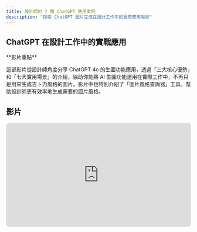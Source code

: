 ```yaml
---
title: 設計師的 7 種 ChatGPT 應用案例
description: "探索 ChatGPT 圖片生成在設計工作中的實際應用場景"
---
```


## ChatGPT 在設計工作中的實戰應用

<Note>
**影片重點**

這部影片從設計師角度分享 ChatGPT 4o 的生圖功能應用，透過「三大核心優勢」和「七大實用場景」的介紹，協助你能將 AI 生圖功能運用在實際工作中，不再只是用來生成吉卜力風格的圖片。影片中也特別介紹了「圖片風格查詢器」工具，幫助設計師更有效率地生成需要的圖片風格。
</Note>

## 影片

<div style="position: relative; padding-bottom: 56.25%; height: 0; overflow: hidden; border-radius: 8px;">
  <iframe
    src="https://www.youtube.com/embed/OyNYe2agu7o"
    title="設計師的 7 種 ChatGPT 應用案例"
    frameborder="0"
    allow="accelerometer; autoplay; clipboard-write; encrypted-media; gyroscope; picture-in-picture; web-share"
    allowfullscreen
    style="position: absolute; top: 0; left: 0; width: 100%; height: 100%;"
  />
</div>

作為設計師，ChatGPT 不只是好玩的玩具，更是能實際提升工作效率的強大工具。以下是 7 個最常見且實用的應用場景。

## 🔖 重點：七個使用情境介紹

<CardGroup cols={2}>
  <Card title="情境一：讓素材更符合需求" icon="magic-wand-sparkles">
    根據具體需求調整和優化素材
  </Card>
  <Card title="情境二：生成裝飾用素材" icon="sparkles">
    快速產出裝飾性設計元素
  </Card>
  <Card title="情境三：漫畫與插圖" icon="book-open">
    創作各種風格的插圖和漫畫
  </Card>
  <Card title="情境四：延伸圖庫素材" icon="expand">
    擴展和變化現有圖庫素材
  </Card>
  <Card title="情境五：生成 YouTube 封面" icon="youtube">
    快速製作影片封面圖
  </Card>
  <Card title="情境六：IP 衍生應用" icon="copyright">
    品牌 IP 的延伸設計應用
  </Card>
  <Card title="情境七：搭配 AI 工具做動畫" icon="film">
    結合其他 AI 工具製作動畫
  </Card>
</CardGroup>

## 情境一：讓素材更符合需求

### 使用場景

當你找到的素材不完全符合專案需求時，可以用 ChatGPT 來調整和優化。

### 實際案例

**需求**：需要一張符合品牌調性的產品情境圖

```
原始素材：一張普通的咖啡杯照片
需求：要符合品牌「溫暖、自然、手工感」的調性

請幫我調整這張咖啡杯照片：
- 背景改為木質桌面
- 增加溫暖的自然光線
- 旁邊添加手工製作的元素
- 整體色調偏向暖色系
- 營造手工咖啡店的氛圍
```

<Tip>
**專業秘訣**

先描述你想要的氛圍和感覺，再具體說明需要調整的元素，這樣能得到更符合需求的結果。
</Tip>

## 情境二：生成裝飾用素材

### 使用場景

需要各種裝飾性元素來豐富設計，如背景紋理、裝飾圖案、邊框等。

### 實際案例

**需求**：為簡報製作裝飾性背景元素

```
請生成一組裝飾性素材：

1. 幾何圖形背景
- 簡潔的線條圖案
- 藍色和白色為主
- 適合簡報使用

2. 自然紋理背景
- 紙張或布料質感
- 溫暖的米色調
- 微妙的紋理細節

3. 科技感裝飾
- 發光線條和點
- 深色背景
- 未來感設計
```

<Note>
裝飾素材通常需要保持簡潔，避免搶奪主要內容的注意力。
</Note>

## 情境三：漫畫與插圖

### 使用場景

需要各種風格的插圖和漫畫，用於網站、App、簡報或行銷素材。

### 實際案例

**需求**：為健康 App 製作引導插圖

```
請生成一組健康主題的插圖：

風格：簡潔的線條插畫，現代扁平化設計
色調：清新的綠色和藍色系

內容：
1. 運動的人 - 跑步或瑜伽姿勢
2. 健康飲食 - 蔬果和餐盤
3. 充足睡眠 - 月亮和床鋪
4. 心情放鬆 - 冥想或深呼吸

要求：每個插圖都要傳達正面積極的感覺
```

<Tip>
**風格一致性**

在生成系列插圖時，要明確指定統一的風格、色調和構圖方式，確保視覺一致性。
</Tip>

## 情境四：延伸圖庫素材

### 使用場景

當你找到一張不錯的圖庫素材，但需要更多變化或不同角度的版本時。

### 實際案例

**需求**：基於現有素材生成系列變化**

```
我有一張咖啡廳的室內照片，請幫我生成幾個不同的版本：

原始素材：現代簡約風格的咖啡廳
需求變化：
1. 同樣空間，但改為夜晚氛圍
2. 同樣空間，但改為復古風格
3. 同樣空間，但改為工業風
4. 同樣空間，但改為自然植物風

要求：保持空間結構相似，但氛圍和風格完全不同
```

<Note>
延伸圖庫素材時，要明確說明要保持哪些元素不變，哪些元素要調整，這樣能得到更一致的系列作品。
</Note>

## 情境五：生成 YouTube 封面

### 使用場景

需要快速製作吸引人的 YouTube 影片封面，提升點擊率。

### 實際案例

**需求**：為「AI 設計教學」系列影片製作封面**

```
請生成一張 YouTube 封面圖：

主題：「用 ChatGPT 設計 Logo」
尺寸：1280x720 橫向

視覺元素：
- 中央放置一個簡潔的 Logo 設計
- 背景使用漸層色彩（藍色到紫色）
- 添加一些設計工具圖示（筆、尺、電腦）
- 標題區域預留空間

風格：現代簡約，專業感
色調：科技感配色，適合設計主題
```

<Tip>
**YouTube 封面設計要點**

- 確保在小尺寸下也能清楚看到主要元素
- 使用對比強烈的色彩
- 標題文字要簡潔有力
- 預留標題和頻道名稱的空間
</Tip>

## 情境六：IP 衍生應用

### 使用場景

為品牌 IP 或角色設計延伸應用，如系列海報、周邊商品、行銷素材等。

### 實際案例

**需求**：為品牌吉祥物設計系列海報**

```
我有一個可愛的熊貓吉祥物，請幫我設計一組系列海報：

吉祥物：圓潤可愛的熊貓，穿著圍裙
品牌調性：溫暖、親切、專業

系列主題：
1. 「歡迎光臨」- 熊貓在門口迎接
2. 「品質保證」- 熊貓在檢查產品
3. 「貼心服務」- 熊貓在協助客戶
4. 「感謝支持」- 熊貓鞠躬致謝

風格：溫馨插畫風格，暖色調
要求：保持角色一致性，但動作和場景不同
```

<Note>
**IP 應用實驗**

參考：[用 AI 設計了系列海報(實驗)](https://creatorhome.gitbook.io/ai-design/chang-yong-ai-she-ji-gong-ju-zhi-nan/chatgpt-tu-pian-sheng-cheng-ying-yong/she-ji-shi-de-7-zhong-ying-yong-an-li)

IP 衍生應用可以快速測試不同的視覺方向，找到最適合品牌調性的設計風格。
</Note>

## 情境七：搭配 AI 工具做動畫

### 使用場景

結合 ChatGPT 生成的靜態圖片和其他 AI 工具，製作簡單的動畫效果。

### 實際案例

**需求**：為社群媒體製作動態貼文**

```
步驟 1：用 ChatGPT 生成基礎圖片
請生成一張適合動畫的插圖：
- 一個可愛的咖啡杯
- 簡潔的線條風格
- 白色背景
- 預留動畫空間

步驟 2：描述動畫需求
請幫我設計這個咖啡杯的動畫效果：
- 咖啡杯輕微搖擺
- 咖啡表面有漣漪效果
- 背景有溫暖的光暈變化
- 整體氛圍溫馨舒適
```

<Tip>
**AI 工具組合使用**

- ChatGPT：生成基礎圖片和動畫概念
- Runway ML：製作動畫效果
- CapCut：後製和剪輯
- Canva：添加文字和特效

多個 AI 工具結合使用，可以創造更豐富的視覺效果。
</Tip>

## 實用工具推薦

### 圖片風格查詢器

<CardGroup cols={2}>
  <Card
    title="圖片風格查詢器 GPTs"
    icon="magnifying-glass"
    href="https://chatgpt.com/g/g-67e76b9f563c8191ae6487473703b707-tu-pian-feng-ge-cha-xun-qi-picture-style-checker"
  >
    幫助設計師更有效率地生成需要的圖片風格
  </Card>
  
  <Card
    title="Nano Banana 超完整攻略"
    icon="book-open"
    href="https://blog.creatorhome.tw/nano-banana/"
  >
    更多實際應用案例和教學
  </Card>
</CardGroup>

## 效率對比總結

| 應用情境 | 傳統方式 | 使用 ChatGPT | 節省時間 |
|---------|---------|-------------|---------|
| 素材調整優化 | 1-2 小時 | 5-10 分鐘 | **85%** |
| 裝飾素材生成 | 30-60 分鐘 | 3-5 分鐘 | **90%** |
| 插圖漫畫創作 | 2-4 小時 | 10-15 分鐘 | **80%** |
| 圖庫素材延伸 | 1-2 小時 | 5-10 分鐘 | **85%** |
| YouTube 封面 | 1-2 小時 | 10-15 分鐘 | **80%** |
| IP 衍生應用 | 數小時-數天 | 15-30 分鐘 | **90%** |
| 動畫素材準備 | 2-3 小時 | 10-20 分鐘 | **85%** |

<Note>
**重要提醒**

ChatGPT 生成的圖片是起點，不一定是終點。通常還需要在 Photoshop 等專業軟體中進行精修和調整。
</Note>

## 下一步

<CardGroup cols={2}>
  <Card
    title="用 JSON 寫提示詞"
    icon="code"
    href="/ai-tools/chatgpt/json-prompts"
  >
    學習結構化提示詞的進階技巧
  </Card>
  
  <Card
    title="常見實用案例"
    icon="book-bookmark"
    href="/ai-tools/chatgpt/practical-cases"
  >
    更多具體的生成案例教學
  </Card>
</CardGroup>
